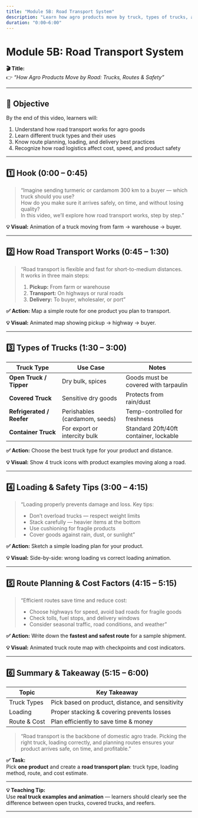```yaml
---
title: "Module 5B: Road Transport System"
description: "Learn how agro products move by truck, types of trucks, and best practices for road logistics."
duration: "0:00–6:00"
---
```


# Module 5B: Road Transport System

**🎬 Title:**  
👉 _“How Agro Products Move by Road: Trucks, Routes & Safety”_

---

## 🎯 Objective

By the end of this video, learners will:

1. Understand how road transport works for agro goods
2. Learn different truck types and their uses
3. Know route planning, loading, and delivery best practices
4. Recognize how road logistics affect cost, speed, and product safety

---

## 1️⃣ Hook (0:00 – 0:45)

> “Imagine sending turmeric or cardamom 300 km to a buyer — which truck should you use?  
> How do you make sure it arrives safely, on time, and without losing quality?  
> In this video, we’ll explore how road transport works, step by step.”

**💡 Visual:** Animation of a truck moving from farm → warehouse → buyer.

---

## 2️⃣ How Road Transport Works (0:45 – 1:30)

> “Road transport is flexible and fast for short-to-medium distances.  
> It works in three main steps:
>
> 1. **Pickup:** From farm or warehouse
> 2. **Transport:** On highways or rural roads
> 3. **Delivery:** To buyer, wholesaler, or port”

**✅ Action:** Map a simple route for one product you plan to transport.

**💡 Visual:** Animated map showing pickup → highway → buyer.

---

## 3️⃣ Types of Trucks (1:30 – 3:00)

| Truck Type                | Use Case                      | Notes                                  |
| ------------------------- | ----------------------------- | -------------------------------------- |
| **Open Truck / Tipper**   | Dry bulk, spices              | Goods must be covered with tarpaulin   |
| **Covered Truck**         | Sensitive dry goods           | Protects from rain/dust                |
| **Refrigerated / Reefer** | Perishables (cardamom, seeds) | Temp-controlled for freshness          |
| **Container Truck**       | For export or intercity bulk  | Standard 20ft/40ft container, lockable |

**✅ Action:** Choose the best truck type for your product and distance.

**💡 Visual:** Show 4 truck icons with product examples moving along a road.

---

## 4️⃣ Loading & Safety Tips (3:00 – 4:15)

> “Loading properly prevents damage and loss. Key tips:
>
> - Don’t overload trucks — respect weight limits
> - Stack carefully — heavier items at the bottom
> - Use cushioning for fragile products
> - Cover goods against rain, dust, or sunlight”

**✅ Action:** Sketch a simple loading plan for your product.

**💡 Visual:** Side-by-side: wrong loading vs correct loading animation.

---

## 5️⃣ Route Planning & Cost Factors (4:15 – 5:15)

> “Efficient routes save time and reduce cost:
>
> - Choose highways for speed, avoid bad roads for fragile goods
> - Check tolls, fuel stops, and delivery windows
> - Consider seasonal traffic, road conditions, and weather”

**✅ Action:** Write down the **fastest and safest route** for a sample shipment.

**💡 Visual:** Animated truck route map with checkpoints and cost indicators.

---

## 6️⃣ Summary & Takeaway (5:15 – 6:00)

| Topic        | Key Takeaway                                     |
| ------------ | ------------------------------------------------ |
| Truck Types  | Pick based on product, distance, and sensitivity |
| Loading      | Proper stacking & covering prevents losses       |
| Route & Cost | Plan efficiently to save time & money            |

> “Road transport is the backbone of domestic agro trade. Picking the right truck, loading correctly, and planning routes ensures your product arrives safe, on time, and profitable.”

**✅ Task:**  
Pick **one product** and create a **road transport plan**: truck type, loading method, route, and cost estimate.

---

**💡 Teaching Tip:**  
Use **real truck examples and animation** — learners should clearly see the difference between open trucks, covered trucks, and reefers.

---
